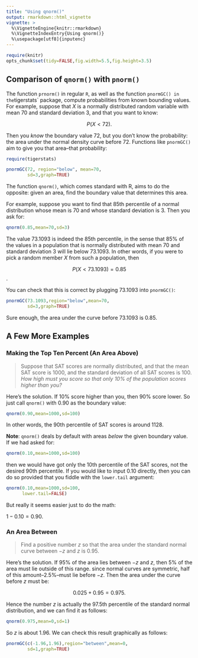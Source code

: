 ```yaml
---
title: "Using qnorm()"
output: rmarkdown::html_vignette
vignette: >
  %\VignetteEngine{knitr::rmarkdown}
  %\VignetteIndexEntry{Using qnorm()}
  %\usepackage[utf8]{inputenc}
---
```


```r
require(knitr)
opts_chunk$set(tidy=FALSE,fig.width=5.5,fig.height=3.5)
```

## Comparison of `qnorm()` with `pnorm()`

The function `prnorm()` in regular `R`, as well as the function `pnormGC() in the `tigerstats` package, compute probabilities from known bounding values.  For example, suppose that $X$ is a normally distributed random variable with mean 70 and standard deviation 3, and that you want to know:

$$P(X < 72).$$

Then you *know* the boundary value 72, but you don't know the probability:  the area under the normal density curve before 72.  Functions like `pnormGC()` aim to give you that area--that probability:

```r
require(tigerstats)
```

```r
pnormGC(72, region="below", mean=70,
        sd=3,graph=TRUE)
```

The function `qnorm()`, which comes standard with R, aims to do the opposite:  given an area, find the boundary value that determines this area.

For example, suppose you want to find that 85th percentile of a normal distribution whose mean is 70 and whose standard deviation is 3.  Then you ask for:

```r
qnorm(0.85,mean=70,sd=3)
```

The value 73.1093 is indeed the 85th percentile, in the sense that 85% of the values in a population that is normally distributed with mean 70 and standard deviation 3 will lie below 73.1093.  In other words, if you were to pick a random member $X$ from such a population, then

$$P(X < 73.1093) = 0.85$$.

You can check that this is correct by plugging 73.1093 into `pnormGC()`:

```r
pnormGC(73.1093,region="below",mean=70,
        sd=3,graph=TRUE)
```

Sure enough, the area under the curve before 73.1093 is 0.85.

## A Few More Examples

### Making the Top Ten Percent (An Area Above)

  >Suppose that SAT scores are normally distributed, and that the mean SAT score is 1000, and the standard deviation of all SAT scores is 100.  *How high must you score so that only 10% of the population scores higher than you?*

Here's the solution.  If 10% score higher than you, then 90% score lower.  So just call `qnorm()` with 0.90 as the boundary value:

```r
qnorm(0.90,mean=1000,sd=100)
```

In other words, the 90th percentile of SAT scores is around 1128.

**Note**:  `qnorm()` deals by default with areas *below* the given boundary value.  If we had asked for:

```r
qnorm(0.10,mean=1000,sd=100)
```

then we would have got only the 10th percentile of the SAT scores, not the desired 90th percentile.  If you would like to input 0.10 directly, then you can do so provided that you fiddle with the `lower.tail` argument:

```r
qnorm(0.10,mean=1000,sd=100,
      lower.tail=FALSE)
```

But really it seems easier just to do the math:

$1 - 0.10 = 0.90.$

### An Area Between

  >Find a positive number $z$ so that the area under the standard normal curve between $-z$ and $z$ is 0.95.
  
Here's the solution.  If 95% of the area lies between $-z$ and $z$, then 5% of the area must lie outside of this range.  since normal curves are symmetric, half of this amount--2.5%--must lie before $-z$.  Then the area under the curve before $z$ must be:

$$0.025+0.95=0.975.$$

Hence the number $z$ is actually the 97.5th percentile of the standard normal distribution, and we can find it as follows:

```r
qnorm(0.975,mean=0,sd=1)
```

So $z$ is about 1.96.  We can check this result graphically as follows:

```r
pnormGC(c(-1.96,1.96),region="between",mean=0,
        sd=1,graph=TRUE)
```

